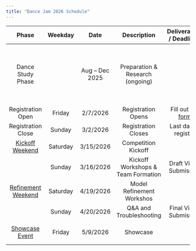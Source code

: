 ```yaml
---
title: "Dance Jam 2026 Schedule"
---
```


| Phase              | Weekday  | Date           | Description                           | Deliverables / Deadlines               | Notes                     |
| :------------------: | :--------: | :--------------: | :-------------------------------------: | :--------------------------------------: | :-------------------------: |
| Dance Study Phase  |         | Aug – Dec 2025 | Preparation & Research (ongoing)      |                                       | Selecting dancers to learn the basic movements of the chosen style |
| Registration Open  | Friday   | 2/7/2026       | Registration Opens                    | Fill out the [form](registration.qmd) |                           |
| Registration Close | Sunday   | 3/2/2026       | Registration Closes                   | Last day to register                   |                           |
| [Kickoff Weekend](kickoff.qmd)    | Saturday | 3/15/2026      | Competition Kickoff                  |       | Intro & workshops         |
|                    | Sunday   | 3/16/2026      | Kickoff Workshops & Team Formation    |   Draft Video Submission                                     |                           |
| [Refinement Weekend](refinement.qmd) | Saturday | 4/19/2026      | Model Refinement Workshos        |     | Feedback sessions         |
|                    | Sunday   | 4/20/2026      | Q&A and Troubleshooting               |  Final Video Submission                                       |                           |
| [Showcase Event](showcase.qmd)     | Friday   | 5/9/2026       | Showcase  |     | Celebration & networking  |
